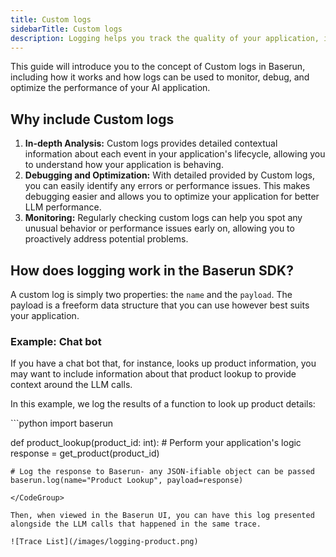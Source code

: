 ```yaml
---
title: Custom logs
sidebarTitle: Custom logs
description: Logging helps you track the quality of your application, identify issues, and understand the application's behavior.
---
```


This guide will introduce you to the concept of Custom logs in Baserun, including how it works and how logs can be used to monitor, debug, and optimize the performance of your AI application.​

## Why include Custom logs

1. **In-depth Analysis:** Custom logs provides detailed contextual information about each event in your application's lifecycle, allowing you to understand how your application is behaving.
2. **Debugging and Optimization:** With detailed provided by Custom logs, you can easily identify any errors or performance issues. This makes debugging easier and allows you to optimize your application for better LLM performance.
3. **Monitoring:** Regularly checking custom logs can help you spot any unusual behavior or performance issues early on, allowing you to proactively address potential problems.

## How does logging work in the Baserun SDK?

A custom log is simply two properties: the `name` and the `payload`. The payload is a freeform data structure that you can use however best suits your application.

### Example: Chat bot

If you have a chat bot that, for instance, looks up product information, you may want to include information about that product lookup to provide context around the LLM calls.

In this example, we log the results of a function to look up product details:

<CodeGroup>
```python
import baserun

def product_lookup(product_id: int): # Perform your application's logic
response = get_product(product_id)

    # Log the response to Baserun- any JSON-ifiable object can be passed
    baserun.log(name="Product Lookup", payload=response)

```
</CodeGroup>

Then, when viewed in the Baserun UI, you can have this log presented alongside the LLM calls that happened in the same trace.

![Trace List](/images/logging-product.png)
```
